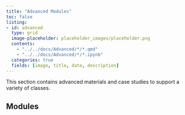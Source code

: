 ```yaml
---
title: "Advanced Modules"
toc: false
listing:
- id: advanced
  type: grid
  image-placeholder: placeholder_images/placeholder.png
  contents:
    - "../../docs/Advanced/*/*.qmd"
    - "../../docs/Advanced/*/*.ipynb"
  categories: true
  fields: [image, title, date, description]
---
```


This section contains advanced materials and case studies to support a variety of classes.

## Modules

::: {#advanced}

:::


